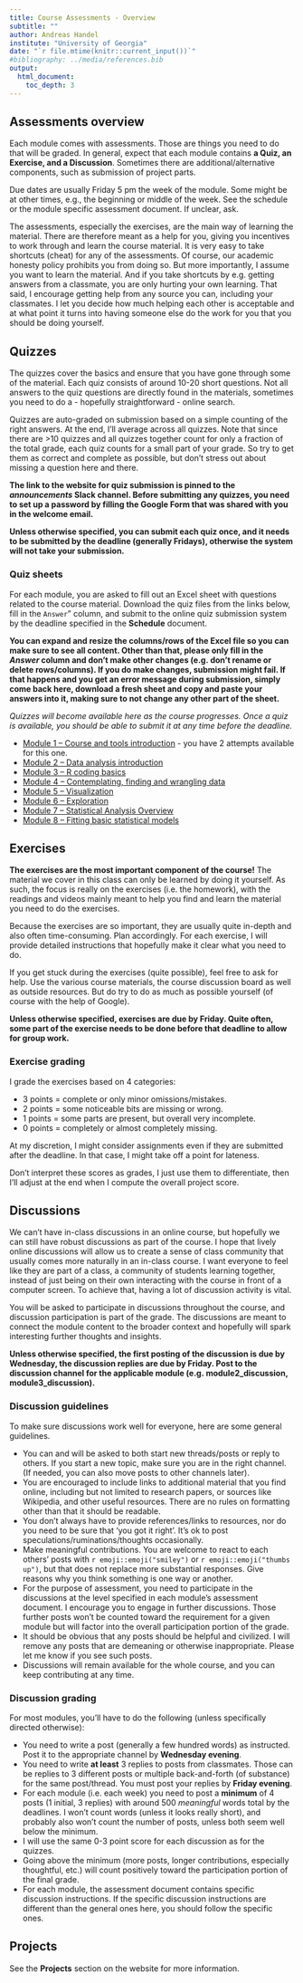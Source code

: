 ```yaml
---
title: Course Assessments - Overview 
subtitle: ""
author: Andreas Handel
institute: "University of Georgia"
date: "`r file.mtime(knitr::current_input())`"
#bibliography: ../media/references.bib
output: 
  html_document:
    toc_depth: 3
---
```



## Assessments overview

Each module comes with assessments. Those are things you need to do that will be graded. In general, expect that each module contains **a Quiz, an Exercise, and a Discussion**. Sometimes there are additional/alternative components, such as submission of project parts.

Due dates are usually Friday 5 pm the week of the module. Some might be at other times, e.g., the beginning or middle of the week. See the schedule or the module specific assessment document. If unclear, ask.

The assessments, especially the exercises, are the main way of learning the material. There are therefore meant as a help for you, giving you incentives to work through and learn the course material. It is very easy to take shortcuts (cheat) for any of the assessments. Of course, our academic honesty policy prohibits you from doing so. But more importantly, I assume you want to learn the material. And if you take shortcuts by e.g. getting answers from a classmate, you are only hurting your own learning. That said, I encourage getting help from any source you can, including your classmates. I let you decide how much helping each other is acceptable and at what point it turns into having someone else do the work for you that you should be doing yourself.   


## Quizzes

The quizzes cover the basics and ensure that you have gone through some of the material. Each quiz consists of around 10-20 short questions. Not all answers to the quiz questions are directly found in the materials, sometimes you need to do a - hopefully straightforward - online search.

Quizzes are auto-graded on submission based on a simple counting of the right answers. At the end, I'll average across all quizzes. Note that since there are >10 quizzes and all quizzes together count for only a fraction of the total grade, each quiz counts for a small part of your grade. So try to get them as correct and complete as possible, but don't stress out about missing a question here and there.

**The link to the website for quiz submission is pinned to the _announcements_ Slack channel. Before submitting any quizzes, you need to set up a password by filling the Google Form that was shared with you in the welcome email.**

**Unless otherwise specified, you can submit each quiz once, and it needs to be submitted by the deadline (generally Fridays), otherwise the system will not take your submission.**


### Quiz sheets

For each module, you are asked to fill out an Excel sheet with questions related to the course material. Download the quiz files from the links below, fill in the `Answer`" column, and submit to the online quiz submission system by the deadline specified in the __Schedule__ document.

**You can expand and resize the columns/rows of the Excel file so you can make sure to see all content. Other than that, please only fill in the _Answer_ column and don't make other changes (e.g. don't rename or delete rows/columns). If you do make changes, submission might fail. If that happens and you get an error message during submission, simply come back here, download a fresh sheet and copy and paste your answers into it, making sure to not change any other part of the sheet.** 

_Quizzes will become available here as the course progresses. Once a quiz is available, you should be able to submit it at any time before the deadline._

* [Module 1 – Course and tools introduction](./quizsheets/m1_mada_course_tools_student.xlsx) - you have 2 attempts available for this one.
* [Module 2 – Data analysis introduction ](./quizsheets/mada_data_analysis_intro_student.xlsx)
* [Module 3 – R coding basics](./quizsheets/m3_mada_coding_basics_student.xlsx)
* [Module 4 – Contemplating, finding and wrangling data](./quizsheets/m4_mada_data_finding_wrangling_student.xlsx)
* [Module 5 – Visualization](./quizsheets/m5_mada_visualization_student.xlsx)
* [Module 6 – Exploration](./quizsheets/m6_mada_data_exploration_student.xlsx)
* [Module 7 – Statistical Analysis Overview](./quizsheets/m7_mada_statistical_analysis_overview_student.xlsx)
* [Module 8 – Fitting basic statistical models](./quizsheets/m8_mada_basic_statistical_models_student.xlsx)
<!-- * [Module 9 – Evaluating your model fits](./quizsheets/m9_mada_model_evaluation_student.xlsx) -->
<!-- * [Module 10 – Improving your model fits](./quizsheets/m10_mada_model_improvement_student.xlsx) -->
<!-- * [Module 11 – Machine Learning Models I](./quizsheets/m11_mada_ml_models_1_student.xlsx) -->
<!-- * [Module 12 – Machine Learning Models II](./quizsheets/m12_mada_ml_models_2_student.xlsx) -->
<!-- * [Module 13 – The complete analysis workflow](./quizsheets/m13_mada_full_workflow_student.xlsx) -->




## Exercises

**The exercises are the most important component of the course!** The material we cover in this class can only be learned by doing it yourself. As such, the focus is really on the exercises (i.e. the homework), with the readings and videos mainly meant to help you find and learn the material you need to do the exercises.

Because the exercises are so important, they are usually quite in-depth and also often time-consuming. Plan accordingly. For each exercise, I will provide detailed instructions that hopefully make it clear what you need to do. 

If you get stuck during the exercises (quite possible), feel free to ask for help. Use the various course materials, the course discussion board as well as outside resources. But do try to do as much as possible yourself (of course with the help of Google). 

__Unless otherwise specified, exercises are due by Friday. Quite often, some part of the exercise needs to be done before that deadline to allow for group work.__ 


### Exercise grading

I grade the exercises based on 4 categories: 

* 3 points = complete or only minor omissions/mistakes.
* 2 points = some noticeable bits are missing or wrong.
* 1 points = some parts are present, but overall very incomplete.
* 0 points = completely or almost completely missing.

At my discretion, I might consider assignments even if they are submitted after the deadline. In that case, I might take off a point for lateness.

Don't interpret these scores as grades, I just use them to differentiate, then I'll adjust at the end when I compute the overall project score.



## Discussions 

We can't have in-class discussions in an online course, but hopefully we can still have robust discussions as part of the course. I hope that lively online discussions will allow us to create a sense of class community that usually comes more naturally in an in-class course. I want everyone to feel like they are part of a class, a community of students learning together, instead of just being on their own interacting with the course in front of a computer screen. To achieve that, having a lot of discussion activity is vital.

You will be asked to participate in discussions throughout the course, and discussion participation is part of the grade. The discussions are meant to connect the module content to the broader context and hopefully will spark interesting further thoughts and insights. 

__Unless otherwise specified, the first posting of the discussion is due by Wednesday, the discussion replies are due by Friday. Post to the discussion channel for the applicable module (e.g. module2_discussion, module3_discussion).__ 


### Discussion guidelines

To make sure discussions work well for everyone, here are some general guidelines.

* You can and will be asked to both start new threads/posts or reply to others. If you start a new topic, make sure you are in the right channel. (If needed, you can also move posts to other channels later). 
* You are encouraged to include links to additional material that you find online, including but not limited to research papers, or sources like Wikipedia, and other useful resources. There are no rules on formatting other than that it should be readable.
* You don't always have to provide references/links to resources, nor do you need to be sure that 'you got it right'. It's ok to post speculations/ruminations/thoughts occasionally.
* Make meaningful contributions. You are welcome to react to each others' posts with `r emoji::emoji("smiley")` or `r emoji::emoji("thumbs up")`, but that does not replace more substantial responses. Give reasons why you think something is one way or another.
* For the purpose of assessment, you need to participate in the discussions at the level specified in each module's assessment document. I encourage you to engage in further discussions. Those further posts won't be counted toward the requirement for a given module but will factor into the overall participation portion of the grade.
* It should be obvious that any posts should be helpful and civilized. I will remove any posts that are demeaning or otherwise inappropriate. Please let me know if you see such posts. 
* Discussions will remain available for the whole course, and you can keep contributing at any time.  



### Discussion grading

For most modules, you'll have to do the following (unless specifically directed otherwise):

* You need to write a post (generally a few hundred words) as instructed. Post it to the appropriate channel by __Wednesday evening__. 
* You need to write __at least__ 3 replies to posts from classmates. Those can be replies to 3 different posts or multiple back-and-forth (of substance) for the same post/thread. You must post your replies by __Friday evening__. 
* For each module (i.e. each week) you need to post a **minimum** of 4 posts (1 initial, 3 replies) with around 500 _meaningful_ words total by the deadlines. I won't count words (unless it looks really short), and probably also won't count the number of posts, unless both seem well below the minimum.
* I will use the same 0-3 point score for each discussion as for the quizzes.
* Going above the minimum (more posts, longer contributions, especially thoughtful, etc.) will count positively toward the participation portion of the final grade.
* For each module, the assessment document contains specific discussion instructions. If the specific discussion instructions are different than the general ones here, you should follow the specific ones.


## Projects

See the __Projects__ section on the website for more information.